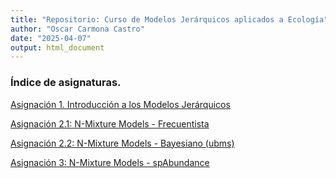 ---
title: "Repositorio: Curso de Modelos Jerárquicos aplicados a Ecología"
author: "Oscar Carmona Castro"
date: "2025-04-07"
output: html_document
---

### **Índice de asignaturas.**

[Asignación 1. Introducción a los Modelos Jerárquicos]()

[Asignación 2.1: N-Mixture Models - Frecuentista]()

[Asignación 2.2: N-Mixture Models - Bayesiano (ubms)]()

[Asignación 3: N-Mixture Models - spAbundance]()

[]()

[]()
